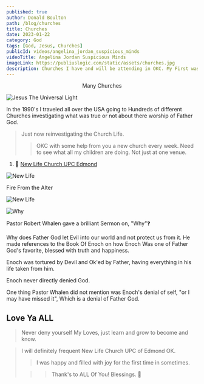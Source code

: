 ```yaml
---
published: true
author: Donald Boulton
path: /blog/churches
title: Churches
date: 2023-01-22
category: God
tags: [God, Jesus, Churches]
publicId: videos/angelina_jordan_suspicious_minds
videoTitle: Angelina Jordan Suspicious Minds
imageLink: https://publiuslogic.com/static/assets/churches.jpg
description: Churches I have and will be attending in OKC. My First was at New Life Church UPC of Edmond OK.
---
```


<Center>Many Churches</Center>

![Jesus The Universal Light](../../../static/assets/churches.jpg)

In the 1990's I traveled all over the USA going to Hundreds of different Churches investigating what was true or not about there worship of Father God.

> Just now reinvestigating the Church Life.
>
> > OKC with some help from you a new church every week. Need to see what all my children are doing. Not just at one venue.

<SingleAccordion label='1. New Life Church UPC Edmond OK'>

1. 🔗 [New Life Church UPC Edmond](https://newlifeupcok.com)

![New Life](../../../static/img/new-life-logo.png)

<Section>

<LeftText>Fire From the Alter</LeftText>
<ColumnGridTwo>
<UserProfile buttonLink="https://youtube.com/PiEglaK4Xrc" title="Fire from the Alter" titleLink="https://youtube.com/PiEglaK4Xrc" link="https://www.youtube.com/@newlifechurch1471" description="@newlifechurch1471">

![New Life](../../../static/img/new-life-logo-thumb.png)

</UserProfile>
<VideoWrapper>
<YouTube youTubeId="PiEglaK4Xrc" />
</VideoWrapper>
</ColumnGridTwo>

</Section>

![Why](../../../static/img/question.png)

Pastor Robert Whalen gave a brilliant Sermon on, "Why"❓

Why does Father God let Evil into our world and not protect us from it. He made references to the Book Of Enoch on how Enoch Was one of Father God's favorite, blessed with truth and happiness.

Enoch was tortured by Devil and Ok'ed by Father, having everything in his life taken from him.

Enoch never directly denied God. 

One thing Pastor Whalen did not mention was Enoch's denial of self, "or I may have missed it", Which is a denial of Father God.

## Love Ya ALL

> Never deny yourself My Loves, just learn and grow to become and know.

> I will definitely frequent New Life Church UPC of Edmond OK. 
>
> > I was happy and filled with joy for the first time in sometimes.
>
> > > Thank's to ALL Of You! Blessings. 🙏

</SingleAccordion>

<WavyHr className="mt-1 mb-1 text-wine-300" />
